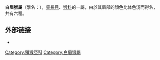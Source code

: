 {{Automatic Taxobox
| image = Barcelona.Zoologico.Mangabey.Gris.jpg
| image_width = 210px
| image_caption = [[白領白眉猴|白領白眉猴]] (''Cercocebus torquatus'')
| taxon= Cercocebus
| authority = [[É._Geoffroy|É. Geoffroy]], 1812
| type_species =[[白领白眉猴|白领白眉猴]]<br>''Cercocebus torquatus''
| type_species_authority = ({{tsl|en|Robert Kerr (writer)|罗伯特·柯 (作家)|Kerr}}, 1792)
| subdivision_ranks = [[種|種]]
| subdivision = 
[[白顶白眉猴|白顶白眉猴]] ''Cercocebus atys''<br>
[[白领白眉猴|白领白眉猴]] ''Cercocebus torquatus''<br>
[[敏白眉猴|敏白眉猴]] ''Cercocebus agilis''<br>
''Cercocebus chrysogaster''<br>
[[冠毛白眉猴|冠毛白眉猴]] ''Cercocebus galeritus''<br>
''Cercocebus sanjei''
}}

'''白眉猴屬'''（學名：''{{lang|la|Cercocebus}}''），[[靈長目|靈長目]]、[[猴科|猴科]]的一屬，由於其眉部的顔色比体色淺而得名，共有六種。

==外部链接==
{{维基物种|Cercocebus}}
*{{Commonscat-inline|Cercocebus}}
{{簡鼻亞目|C.}}
{{Taxonbar|from=Q1070855}}

[[Category:獼猴亞科|Category:獼猴亞科]]
[[Category:白眉猴屬|Category:白眉猴屬]]


{{哺乳动物小作品}}